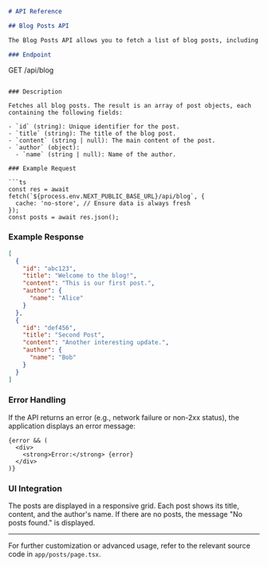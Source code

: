 ```markdown
# API Reference

## Blog Posts API

The Blog Posts API allows you to fetch a list of blog posts, including their title, content, and author information. Below is an overview of how this API is used in the application.

### Endpoint

```
GET /api/blog
```

### Description

Fetches all blog posts. The result is an array of post objects, each containing the following fields:

- `id` (string): Unique identifier for the post.
- `title` (string): The title of the blog post.
- `content` (string | null): The main content of the post.
- `author` (object):
  - `name` (string | null): Name of the author.

### Example Request

```ts
const res = await fetch(`${process.env.NEXT_PUBLIC_BASE_URL}/api/blog`, {
  cache: 'no-store', // Ensure data is always fresh
});
const posts = await res.json();
```

### Example Response

```json
[
  {
    "id": "abc123",
    "title": "Welcome to the blog!",
    "content": "This is our first post.",
    "author": {
      "name": "Alice"
    }
  },
  {
    "id": "def456",
    "title": "Second Post",
    "content": "Another interesting update.",
    "author": {
      "name": "Bob"
    }
  }
]
```

### Error Handling

If the API returns an error (e.g., network failure or non-2xx status), the application displays an error message:

```tsx
{error && (
  <div>
    <strong>Error:</strong> {error}
  </div>
)}
```

### UI Integration

The posts are displayed in a responsive grid. Each post shows its title, content, and the author's name. If there are no posts, the message "No posts found." is displayed.

---

For further customization or advanced usage, refer to the relevant source code in `app/posts/page.tsx`.
```